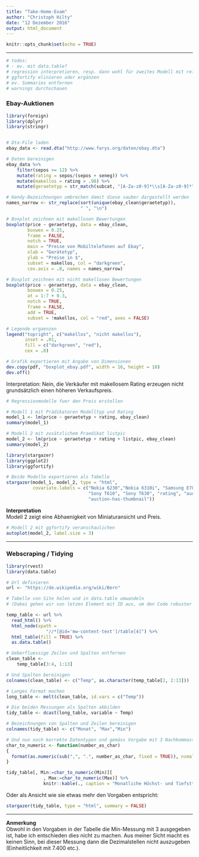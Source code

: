 ---
title: "Take-Home-Exam"
author: "Christoph Hilty"
date: "12 Dezember 2016"
output: html_document
---

```{r setup, include=FALSE}
knitr::opts_chunk$set(echo = TRUE)
```

***
```{r todo, include=FALSE}
# todos:
# - ev. mit data.table?
# regression interpretieren, resp. dann wohl für zweites Modell mit relavanten Abhängigkeiten das autoplot machen
# ggfortify elinieren oder ergänzen
# ev. Summaries entfernen
# warnings durchschauen

```


### Ebay-Auktionen


```{r code-ebay-auktionen-1, echo=TRUE, warning=FALSE, message=FALSE, prompt=FALSE, results='hide'}


library(foreign)
library(dplyr)
library(stringr)


# Dta-File laden
ebay_data <- read.dta("http://www.farys.org/daten/ebay.dta")

# Daten bereinigen
ebay_data %>% 
    filter(sepos >= 12) %>% 
    mutate(rating = sepos/(sepos + seneg)) %>% 
    mutate(makellos = rating > .98) %>% 
    mutate(geraetetyp = str_match(subcat, "[A-Za-z0-9]*\\s[A-Za-z0-9]*")[,1]) -> ebay_clean

# Handy-Bezeichnungen umbrechen damit diese sauber dargestellt werden
names_narrow <- str_replace(sort(unique(ebay_clean$geraetetyp)), 
                            " ", "\n")

# Boxplot zeichnen mit makellosen Bewertungen
boxplot(price ~ geraetetyp, data = ebay_clean,
        boxwex = 0.25,
        frame = FALSE,
        notch = TRUE,
        main = "Preise von Mobiltelefonen auf Ebay", 
        xlab = "Gerätetyp",
        ylab = "Preise in $",
        subset = makellos, col = "darkgreen",
        cex.axis = .8, names = names_narrow)

# Boxplot zeichnen mit nicht makellosen Bewertungen
boxplot(price ~ geraetetyp, data = ebay_clean,
        boxwex = 0.25,
        at = 1:7 + 0.3,
        notch = TRUE,
        frame = FALSE,
        add = TRUE,
        subset = !makellos, col = "red", axes = FALSE)

# Legende ergaenzen
legend("topright", c("makellos", "nicht makellos"),
       inset = .01,
       fill = c("darkgreen", "red"),
       cex = .8)

# Grafik exportieren mit Angabe von Dimensionen
dev.copy(pdf, "boxplot_ebay.pdf", width = 16, height = 10)
dev.off()

```

Interpretation: 
Nein, die Verkäufer mit makellosem Rating erzeugen nicht grundsätzlich einen
höheren Verkaufspreis.  

```{r code-ebay-auktionen-2, echo=TRUE, warning=FALSE, message=FALSE, prompt=FALSE}
# Regressionmodelle fuer den Preis erstellen

# Modell 1 mit Prädikatoren Modelltyp und Rating
model_1 <- lm(price ~ geraetetyp + rating, ebay_clean)
summary(model_1)

# Modell 2 mit zusätzlichem Praedikat listpic
model_2 <- lm(price ~ geraetetyp + rating + listpic, ebay_clean)
summary(model_2)

```

```{r linear-models-1, echo=TRUE, warning=FALSE, message=FALSE, results='asis'}

library(stargazer)
library(ggplot2)
library(ggfortify)

# Beide Modelle exportieren als Tabelle
stargazer(model_1, model_2, type = "html", 
          covariate.labels = c("Nokia 6230","Nokia 6310i", "Samsung E700", "Samsung E800", 
                               "Sony T610", "Sony T630", "rating", "auction-has-picture", 
                               "auction-has-thumbnail"))
```


**Interpretation**  
Modell 2 zeigt eine Abhaenigkeit von Miniaturansicht und Preis. 

```{r linear-models-2, echo=TRUE, warning=FALSE, message=FALSE}
# Modell 2 mit ggfortify veranschaulichen
autoplot(model_2, label.size = 3)

```

***
### Webscraping / Tidying

```{r code-webscraping, echo=TRUE, warning=FALSE, message=FALSE}

library(rvest)
library(data.table)

# Url definieren
url <- "https://de.wikipedia.org/wiki/Bern"

# Tabelle von Site holen und in data.table umwandeln
# (Dabei gehen wir von letzen Element mit ID aus, um den Code robuster zu machen)

temp_table <- url %>% 
  read_html() %>% 
  html_node(xpath = 
               "//*[@id='mw-content-text']/table[4]") %>%
  html_table(fill = TRUE) %>% 
  as.data.table()

# Ueberfluessige Zeilen und Spalten entfernen
clean_table <- 
    temp_table[3:4, 1:13]

# Und Spalten bereinigen
colnames(clean_table) <- c("Temp", as.character(temp_table[2, 2:13]))

# Langes Format machen
long_table <- melt(clean_table, id.vars = c("Temp"))

# Die beiden Messungen als Spalten abbilden
tidy_table <- dcast(long_table, variable ~ Temp)

# Bezeichnungen von Spalten und Zeilen bereinigen
colnames(tidy_table) <- c("Monat", "Max","Min")

# Und nun noch korrekte Datentypen und gemäss Vorgabe mit 3 Nachkommastellen
char_to_numeric <- function(number_as_char)
{
  format(as.numeric(sub(",", ".", number_as_char, fixed = TRUE)), nsmall = 3)
}

tidy_table[, Min:=char_to_numeric(Min)][
              , Max:=char_to_numeric(Max)] %>% 
              knitr::kable(., caption = "Monatliche Höchst- und Tiefsttemperaturen für Bern 1981-2010")

```

Oder als Ansicht wie sie etwas mehr den Vorgaben entspricht:

```{r table, echo=TRUE, warning=FALSE, message=FALSE, results='asis'}
stargazer(tidy_table, type = "html", summary = FALSE)
```  

***
**Anmerkung**  
Obwohl in den Vorgaben in der Tabelle die Min-Messung mit 3 ausgegeben ist, habe ich entschieden dies nicht zu machen. Aus meiner Sicht macht es keinen Sinn, bei dieser Messung dann die Dezimalstellen nicht auszugeben (Einheitlichkeit mit 7.400 etc.).
